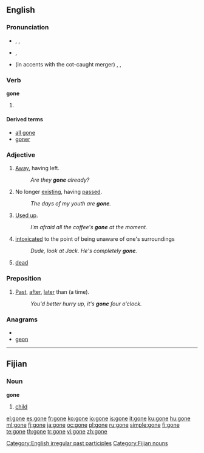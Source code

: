==English==

{{rank|along|four|wish|328|gone|times|girl|during}}

===Pronunciation===
* {{a|RP}} {{enPR|gŏn}}, {{IPA|/ɡɒn/}}, {{SAMPA|/gQn/}}
*: {{rhymes|ɒn}}
* {{a|GenAm}} {{IPA|/ɡɔːn/}}, {{SAMPA|/gOn/}}
*: {{rhymes|ɔːn}}
* {{a|GenAm}} (in accents with the cot-caught merger) {{enPR|gŏn}}, {{IPA|/ɡɑn/}}, {{SAMPA|/gAn/}}
*: {{audio|en-us-gone.ogg|Audio (US)}}

===Verb===
'''gone'''

# {{past participle of|[[go]]}}

====Derived terms====
* [[all gone]]
* [[goner]]

===Adjective===
{{en-adj|-|-}}

# [[away|Away]], having left.
#: ''Are they '''gone''' already?''
# No longer [[existing]], having [[passed]].
#: ''The days of my youth are '''gone'''.''
# [[used up|Used up]].
#: ''I'm afraid all the coffee's '''gone''' at the moment.''
# [[intoxicated]] to the point of being unaware of one's surroundings
#: ''Dude, look at Jack. He's completely '''gone'''.''
# [[dead]]

===Preposition===
{{en-prep}}

# {{British|informal}} [[past|Past]], [[after]], [[later]] than (a time).
#: ''You'd better hurry up, it's '''gone''' four o'clock.''

===Anagrams===
* {{alphagram|egno}}
* [[geon#English|geon]]

[[Category:English irregular past participles]]

----

==Fijian==

===Noun===
'''gone'''

# [[child]]

[[Category:Fijian nouns]]

[[el:gone]]
[[es:gone]]
[[fr:gone]]
[[ko:gone]]
[[io:gone]]
[[is:gone]]
[[it:gone]]
[[ku:gone]]
[[hu:gone]]
[[ml:gone]]
[[fj:gone]]
[[ja:gone]]
[[oc:gone]]
[[pl:gone]]
[[ru:gone]]
[[simple:gone]]
[[fi:gone]]
[[te:gone]]
[[th:gone]]
[[tr:gone]]
[[vi:gone]]
[[zh:gone]]
